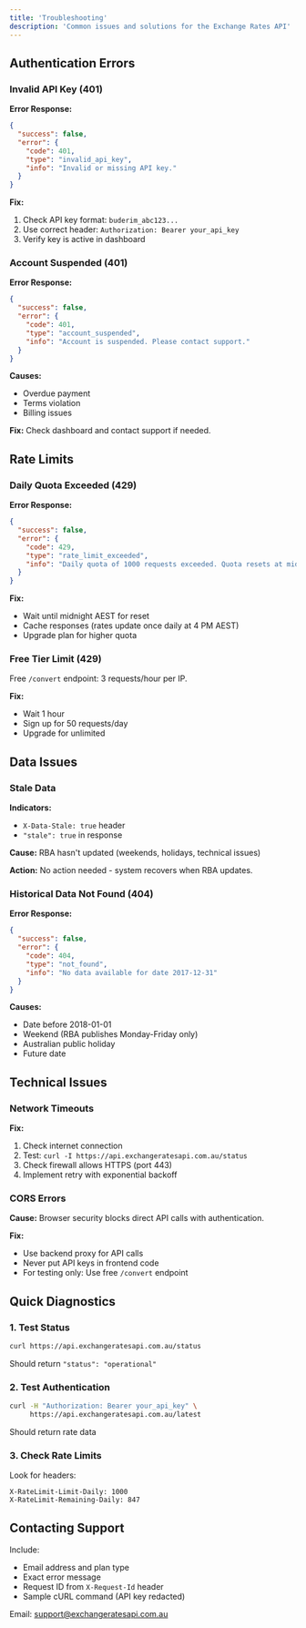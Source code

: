 ```yaml
---
title: 'Troubleshooting'
description: 'Common issues and solutions for the Exchange Rates API'
---
```


## Authentication Errors

### Invalid API Key (401)

**Error Response:**
```json
{
  "success": false,
  "error": {
    "code": 401,
    "type": "invalid_api_key",
    "info": "Invalid or missing API key."
  }
}
```

**Fix:**
1. Check API key format: `buderim_abc123...`
2. Use correct header: `Authorization: Bearer your_api_key`
3. Verify key is active in dashboard

### Account Suspended (401)

**Error Response:**
```json
{
  "success": false,
  "error": {
    "code": 401,
    "type": "account_suspended", 
    "info": "Account is suspended. Please contact support."
  }
}
```

**Causes:**
- Overdue payment
- Terms violation
- Billing issues

**Fix:** Check dashboard and contact support if needed.

## Rate Limits

### Daily Quota Exceeded (429)

**Error Response:**
```json
{
  "success": false,
  "error": {
    "code": 429,
    "type": "rate_limit_exceeded",
    "info": "Daily quota of 1000 requests exceeded. Quota resets at midnight AEST."
  }
}
```

**Fix:**
- Wait until midnight AEST for reset
- Cache responses (rates update once daily at 4 PM AEST)
- Upgrade plan for higher quota

### Free Tier Limit (429)

Free `/convert` endpoint: 3 requests/hour per IP.

**Fix:**
- Wait 1 hour
- Sign up for 50 requests/day
- Upgrade for unlimited

## Data Issues

### Stale Data

**Indicators:**
- `X-Data-Stale: true` header
- `"stale": true` in response

**Cause:** RBA hasn't updated (weekends, holidays, technical issues)

**Action:** No action needed - system recovers when RBA updates.

### Historical Data Not Found (404)

**Error Response:**
```json
{
  "success": false,
  "error": {
    "code": 404,
    "type": "not_found",
    "info": "No data available for date 2017-12-31"
  }
}
```

**Causes:**
- Date before 2018-01-01
- Weekend (RBA publishes Monday-Friday only)
- Australian public holiday
- Future date

## Technical Issues

### Network Timeouts

**Fix:**
1. Check internet connection
2. Test: `curl -I https://api.exchangeratesapi.com.au/status`
3. Check firewall allows HTTPS (port 443)
4. Implement retry with exponential backoff

### CORS Errors

**Cause:** Browser security blocks direct API calls with authentication.

**Fix:**
- Use backend proxy for API calls
- Never put API keys in frontend code
- For testing only: Use free `/convert` endpoint

## Quick Diagnostics

### 1. Test Status
```bash
curl https://api.exchangeratesapi.com.au/status
```
Should return `"status": "operational"`

### 2. Test Authentication
```bash
curl -H "Authorization: Bearer your_api_key" \
     https://api.exchangeratesapi.com.au/latest
```
Should return rate data

### 3. Check Rate Limits
Look for headers:
```
X-RateLimit-Limit-Daily: 1000
X-RateLimit-Remaining-Daily: 847
```

## Contacting Support

Include:
- Email address and plan type
- Exact error message
- Request ID from `X-Request-Id` header
- Sample cURL command (API key redacted)

Email: [support@exchangeratesapi.com.au](mailto:support@exchangeratesapi.com.au)